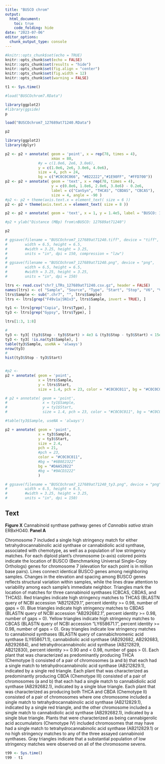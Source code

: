 ```yaml
---
title: "BUSCO chrom"
output: 
  html_document:
    toc: true
    code_folding: hide
date: "2023-07-06"
editor_options: 
  chunk_output_type: console
---
```


```r
#knitr::opts_chunk$set(echo = TRUE)
knitr::opts_chunk$set(echo = FALSE)
knitr::opts_chunk$set(results = "hide")
knitr::opts_chunk$set(fig.align = "center")
knitr::opts_chunk$set(fig.width = 12)
knitr::opts_chunk$set(warning = FALSE)
```


```r
t1 <- Sys.time()
```


```r
#load("BUSCOchrom7.RData")
```




```r
library(ggplot2)
#library(ggside)
p
```


```r
load("BUSCOchrom7_127689at71240.RData")
```

```r
p2
```



```r
library(ggplot2)
library(dplyr)

p2 <- p2 + annotate( geom = 'point', x = rep(78, times = 4),
                     xmax = 80, 
               #y = c(1.0e6, 2e6, 3.0e6),
               y = c(1.0e6, 2e6, 3.0e6, 4.0e6),
               size = 4, pch = 24, 
               bg = c("#C0C0C066", "#B22222","#1E90FF", "#FFD700"))
p2 <- p2 + annotate( geom = 'text', x = rep(78, times = 4), 
                     y = c(0.8e6, 1.8e6, 2.8e6, 3.8e6) - 0.2e6, 
                     label = c("CanSyn", "THCAS", "CBDAS", "CBCAS"), 
                     size = 4, angle = -90 )
#p2 <- p2 + theme(axis.text.x = element_text( size = 6 ))
p2 <- p2 + theme(axis.text.x = element_text( size = 8 ))

p2 <- p2 + annotate( geom = 'text', x = 1, y = 1.4e5, label = "BUSCO: 127689at71240", hjust = 0)

#p2 + ylab("Distance (MBp) from\nBUSCO: 127689at71240")

p2

# ggsave(filename = "BUSCOchrom7_127689at71240.tiff", device = "tiff",
#        width = 6.5, height = 6.5,
#        #width = 3.25, height = 3.25,
#        units = "in", dpi = 150, compression = "lzw")
# 
# ggsave(filename = "BUSCOchrom7_127689at71240.png", device = "png",
#        width = 6.5, height = 6.5,
#        #width = 3.25, height = 3.25,
#        units = "in", dpi = 150)

```



```r
ltrs <- read.csv("chr7_LTRs_127689at71240.csv.gz", header = FALSE)
names(ltrs) <- c( "Sample", "Source", "Type", "Start", "Stop", "V6", "V7", "V8", "V9")
ltrs$Sample <- sub(".chr7", "", ltrs$Sample)
ltrs <- ltrs[grep("F49v1a|SN1v3", ltrs$Sample, invert = TRUE), ]

ty1 <- ltrs[grep("Copia", ltrs$Type), ]
ty3 <- ltrs[grep("Gypsy", ltrs$Type), ]

ltrs[1:3, 1:8]

#
ty3 <- ty3[ (ty3$Stop - ty3$Start) > 4e3 & (ty3$Stop - ty3$Start) < 15e3, ]
ty3 <- ty3[ !is.na(ty3$Sample), ]
table(ty3$Sample, useNA = 'always')
nrow(ty3)
#
hist(ty3$Stop - ty3$Start)


#p2 <-
p2 + annotate( geom = 'point', 
               x = ltrs$Sample,
               y = ltrs$Start,
               size = 1.4, pch = 23, color = "#C0C0C011", bg = "#C0C0C044")

# p2 + annotate( geom = 'point', 
#                x = ty1$Sample,
#                y = ty1$Start,
#                size = 1.4, pch = 23, color = "#C0C0C011", bg = "#C0C0C044")

#table(ty3$Sample, useNA = 'always')

p2 + annotate( geom = 'point', 
               x = ty3$Sample,
               y = ty3$Start,
               size = 2.4,
               pch = 21, 
               #pch = 23, 
               color = "#C0C0C011", 
               #bg = "#6B8E2322"
               bg = "#DAA52022"
               #bg = "#9ACD3222"
               )

# ggsave(filename = "BUSCOchrom7_127689at71240_ty3.png", device = "png",
#        width = 6.5, height = 6.5,
#        #width = 3.25, height = 3.25,
#        units = "in", dpi = 150)


```




## Text



**Figure X** Cannabinoid synthase pathway genes of *Cannabis sativa* strain ERBxHO40.
**Panel A**

Chromosome 7 included a single high stringency match for either tetrahydrocannabinolic acid synthase or cannabidiolic acid synthase, associated with chemotype, as well as a population of low stringency matches.
For each diploid plant's chromosome (x-axis) colored points indicate the location of BUSCO (Benchmarking Universal Single-Copy Orthologs) genes for chromosome 7 (elevation for each point is in million base pairs).
Lines connect identical BUSCO genes among neighboring samples.
Changes in the elevation and spacing among BUSCO genes reflects structural variation within samples, while the lines draw attention to variability among each sample's immediate neighbor.
Triangles mark the location of matches for three cannabinoid synthases (CBCAS, CBDAS, and THCAS).
Red triangles indicate high stringency matches to THCAS (BLASTN query of NCBI accession "AB212829.1", percent identity >= 0.98, number of gaps = 0).
Blue triangles indicate high stringency matches to CBDAS (BLASTN query of NCBI accession "AB292682.1", percent identity >= 0.98, number of gaps = 0).
Yellow triangles indicate high stringency matches to CBCAS (BLASTN query of NCBI accession "LY658671.1", percent identity >= 0.98, number of gaps = 0).
Gray triangles indicate low stringency matches to cannabinoid synthases (BLASTN query of cannabichromenic acid synthase (LY658671.1), cannabidiolic acid synthase (AB292682, AB292683, AB292684), and tetrahydrocannabinolic acid synthase (AB212829, AB212830), percent identity >= 0.90 and < 0.98, number of gaps > 0).
Each plant that was characterized as predominantly producing THCA (Chemotype I) consisted of a pair of chromosomes (a and b) that each had a single match to tetrahydrocannabinolic acid synthase (AB212829.1), indicated by a single red triangle.
Each plant that was characterized as predominantly producing CBDA (Chemotype III) consisted of a pair of chromosomes (a and b) that each had a single match to cannabidiolic acid synthase (AB292682.1), indicated by a single blue triangle.
Each plant that was characterized as producing both THCA and CBDA (Chemotype II) consisted of a 
pair of chromosomes where one chromosome included a single match to tetrahydrocannabinolic acid synthase (AB212829.1), indicated by a single red triangle, and the other chromosome included a single match to cannabidiolic acid synthase (AB292682.1), indicated by a single blue triangle.
Plants that were characterized as being cannabigerolic acid accumulators (Chemotype IV) included chromosomes that may have had a single match to tetrahydrocannabinolic acid synthase (AB212829.1) or no high stringency matches to any of the three assayed cannabinoid synthases.
Gray triangles indicate that a substantial population of low stringency matches were observed on all of the chromosome sevens.




```r
t99 <- Sys.time()
t99 - t1
```

